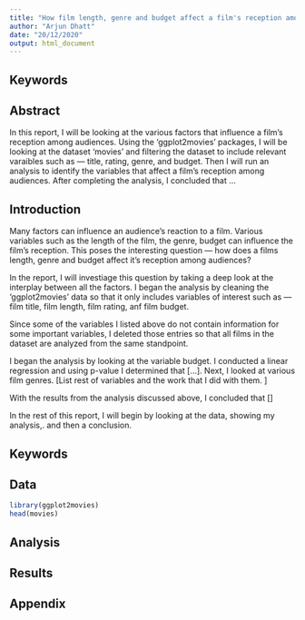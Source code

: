 ```yaml
---
title: "How film length, genre and budget affect a film's reception among audiences"
author: "Arjun Dhatt"
date: "20/12/2020"
output: html_document
---
```


## Keywords 
## Abstract
In this report, I will be looking at the various factors that influence a film's reception among audiences. Using the 'ggplot2movies' packages, I will be looking at the dataset 'movies' and filtering the dataset to include relevant varaibles such as — title, rating, genre, and budget. Then I will run an analysis to identify the variables that affect a film's reception among audiences. After completing the analysis, I concluded that ... 

## Introduction 

Many factors can influence an audience's reaction to a film. Various variables such as the length of the film, the genre, budget can influence the film's reception. This poses the interesting question — how does a films length, genre and budget affect it's reception among audiences?

In the report, I will investiage this question by taking a deep look at the interplay between all the factors. I began the analysis by cleaning the 'ggplot2movies' data so that it only includes variables of interest such as — film title, film length, film rating, anf film budget. 

Since some of the variables I listed above do not contain information for some important variables, I deleted those entries so that all films in the dataset are analyzed from the same standpoint. 

I began the analysis by looking at the variable budget. I conducted a linear regression and using p-value I determined that [...]. Next, I looked at various film genres. [List rest of variables and the work that I did with them. ]

With the results from the analysis discussed above, I concluded that [] 

In the rest of this report, I will begin by looking at the data, showing my analysis,. and then a conclusion. 

## Keywords

## Data

```r
library(ggplot2movies)
head(movies)
```

## Analysis

## Results 

## Appendix 



